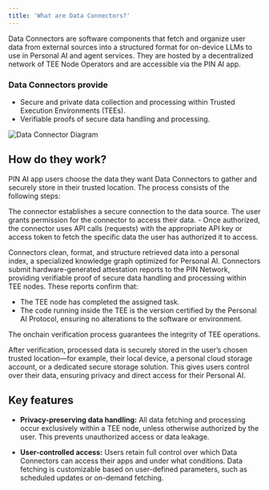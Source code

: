 ```yaml
---
title: 'What are Data Connectors?'
---
```

Data Connectors are software components that fetch and organize user data from external sources into a structured format for on-device LLMs to use in Personal AI and agent services. They are hosted by a decentralized network of TEE Node Operators and are accessible via the PIN AI app.

### Data Connectors provide

- Secure and private data collection and processing within Trusted Execution Environments (TEEs).
- Verifiable proofs of secure data handling and processing.

![Data Connector Diagram](../images/Doc-Data-connector.png)

## How do they work?

PIN AI app users choose the data they want Data Connectors to gather and securely store in their trusted location. The process consists of the following steps:

<Steps>
  <Step title="Data collection">
    The connector establishes a secure connection to the data source. The user grants permission for the connector to access their data. 
    - Once authorized, the connector uses API calls (requests) with the appropriate API key or access token to fetch the specific data the user has authorized it to access.
    <ul>
    </ul>
  </Step>
  
  <Step title="Processing">
    Connectors clean, format, and structure retrieved data into a personal index, a specialized <Tooltip tip="A structured representation of data that shows the relationships between different entities.">knowledge graph</Tooltip> optimized for Personal AI.
  </Step>
  
  <Step title="Onchain verification">
   Connectors submit hardware-generated attestation reports to the PIN Network, providing verifiable proof of secure data handling and processing within TEE nodes. These reports confirm that:
    <ul>
      <li>The TEE node has completed the assigned task.</li>
      <li>The code running inside the TEE is the version certified by the Personal AI Protocol, ensuring no alterations to the software or environment.</li>
    </ul>
    The onchain verification process guarantees the integrity of TEE operations.
    <ul>
    </ul>
  </Step>
  
  <Step title="Storage">
    After verification, processed data is securely stored in the user’s chosen trusted location—for example, their local device, a personal cloud storage account, or a dedicated secure storage solution. This gives users control over their data, ensuring privacy and direct access for their Personal AI.
  </Step>
</Steps>

## Key features

- **Privacy-preserving data handling:**
All data fetching and processing occur exclusively within a TEE node, unless otherwise authorized by the user. This prevents unauthorized access or data leakage.

- **User-controlled access:**
Users retain full control over which Data Connectors can access their apps and under what conditions. Data fetching is customizable based on user-defined parameters, such as scheduled updates or on-demand fetching.